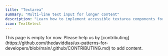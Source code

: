 ```yaml
---
title: "Textarea"
summary: "Multi-line text input for longer content"
description: "Learn how to implement accessible textarea components for collecting long-form content, comments, and detailed responses. Discover best practices for multi-line text input with proper validation and user experience."
icon: TextSelect
---
```


<Callout type="warning">
  This page is empty for now. Please help us by
  [contributing](https://github.com/thedaviddias/ux-patterns-for-developers/blob/main/.github/CONTRIBUTING.md)
  to add content.
</Callout>
